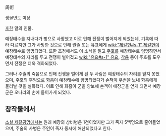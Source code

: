 周術

생몰년도 미상

[[후한]] 말의 인물.

예장태수를 지내다가 병으로 사망했고 이로 인해 전쟁이 벌어지게 되었는데, 기록에 따라 다르지만 그가 사망한 것으로 인해 원술 또는 유표에게 [[wiki:"제갈현#s-1" 제갈현]]이 예장태수로 임명되었다. 또한 조정에서도 이 소식을 알고 [[주호]]를 예장태수로 임명하면서 예장태수의 자리를 두고 전쟁이 벌어졌고 [[wiki:"유요#s-1" 유요]], [[착융]] 등이 주호를 도우면서 전쟁은 더욱 격화되었다.

그러나 주술의 죽음으로 인해 전쟁을 벌이게 된 두 사람은 예장태수의 자리를 얻지 못했으며, 주호의 후임으로 [[화흠]]이 예장태수에 임명되었다가 [[손책]]이 [[우번]]을 보내 화흠에게 물러날 것을 설득했다. 이로 인해 화흠이 군을 양보해 손책이 에장군을 얻게 되면서 예장군은 오나라의 손에 들어가게 되었다.

== 창작물에서 ==
[[소설 제갈공명]]에서는 원래 예장의 상비병은 1천이었지만 그가 죽자 5백명으로 줄어들었으며, 주술의 사병은 주인이 죽자 동시에 해산되었다고 한다.
